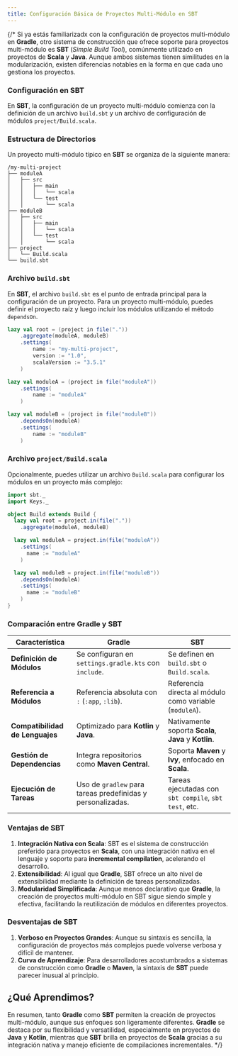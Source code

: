 ```yaml
---
title: Configuración Básica de Proyectos Multi-Módulo en SBT
---
```


<ReadingTime/>

{/* Si ya estás familiarizadx con la configuración de proyectos multi-módulo en **Gradle**, otro sistema de construcción que ofrece soporte para proyectos multi-módulo es **SBT** (*Simple Build Tool*), comúnmente utilizado en proyectos de **Scala** y **Java**. Aunque ambos sistemas tienen similitudes en la modularización, existen diferencias notables en la forma en que cada uno gestiona los proyectos.

### Configuración en SBT

En **SBT**, la configuración de un proyecto multi-módulo comienza con la definición de un archivo `build.sbt` y un archivo de configuración de módulos `project/Build.scala`.

### Estructura de Directorios

Un proyecto multi-módulo típico en **SBT** se organiza de la siguiente manera:

```
/my-multi-project
├── moduleA
│   ├── src
│   │   ├── main
│   │   │   └── scala
│   │   └── test
│   │       └── scala
├── moduleB
│   ├── src
│   │   ├── main
│   │   │   └── scala
│   │   └── test
│   │       └── scala
├── project
│   └── Build.scala
└── build.sbt
```

### Archivo `build.sbt`

En **SBT**, el archivo `build.sbt` es el punto de entrada principal para la configuración de un proyecto. Para un proyecto multi-módulo, puedes definir el proyecto raíz y luego incluir los módulos utilizando el método `dependsOn`.

```scala showLineNumbers title="build.sbt"
lazy val root = (project in file("."))
    .aggregate(moduleA, moduleB)
    .settings(
        name := "my-multi-project",
        version := "1.0",
        scalaVersion := "3.5.1"
    )

lazy val moduleA = (project in file("moduleA"))
    .settings(
        name := "moduleA"
    )

lazy val moduleB = (project in file("moduleB"))
    .dependsOn(moduleA)
    .settings(
        name := "moduleB"
    )
```

### Archivo `project/Build.scala`

Opcionalmente, puedes utilizar un archivo `Build.scala` para configurar los módulos en un proyecto más complejo:

```scala showLineNumbers title="project/Build.scala"
import sbt._
import Keys._

object Build extends Build {
  lazy val root = project.in(file("."))
    .aggregate(moduleA, moduleB)

  lazy val moduleA = project.in(file("moduleA"))
    .settings(
      name := "moduleA"
    )

  lazy val moduleB = project.in(file("moduleB"))
    .dependsOn(moduleA)
    .settings(
      name := "moduleB"
    )
}
```

### Comparación entre Gradle y SBT

| Característica                | **Gradle**                                                | **SBT**                                               |
|-------------------------------|-----------------------------------------------------------|-------------------------------------------------------|
| **Definición de Módulos**      | Se configuran en `settings.gradle.kts` con `include`.      | Se definen en `build.sbt` o `Build.scala`.             |
| **Referencia a Módulos**       | Referencia absoluta con `:` (`:app`, `:lib`).             | Referencia directa al módulo como variable (`moduleA`). |
| **Compatibilidad de Lenguajes**| Optimizado para **Kotlin** y **Java**.                    | Nativamente soporta **Scala**, **Java** y **Kotlin**.  |
| **Gestión de Dependencias**    | Integra repositorios como **Maven Central**.              | Soporta **Maven** y **Ivy**, enfocado en **Scala**.    |
| **Ejecución de Tareas**        | Uso de `gradlew` para tareas predefinidas y personalizadas.| Tareas ejecutadas con `sbt compile`, `sbt test`, etc. |

### Ventajas de SBT

1. **Integración Nativa con Scala**: SBT es el sistema de construcción preferido para proyectos en **Scala**, con una integración nativa en el lenguaje y soporte para **incremental compilation**, acelerando el desarrollo.
2. **Extensibilidad**: Al igual que **Gradle**, SBT ofrece un alto nivel de extensibilidad mediante la definición de tareas personalizadas.
3. **Modularidad Simplificada**: Aunque menos declarativo que **Gradle**, la creación de proyectos multi-módulo en SBT sigue siendo simple y efectiva, facilitando la reutilización de módulos en diferentes proyectos.

### Desventajas de SBT

1. **Verboso en Proyectos Grandes**: Aunque su sintaxis es sencilla, la configuración de proyectos más complejos puede volverse verbosa y difícil de mantener.
2. **Curva de Aprendizaje**: Para desarrolladores acostumbrados a sistemas de construcción como **Gradle** o **Maven**, la sintaxis de **SBT** puede parecer inusual al principio.

## ¿Qué Aprendimos?

En resumen, tanto **Gradle** como **SBT** permiten la creación de proyectos multi-módulo, aunque sus enfoques son ligeramente diferentes. **Gradle** se destaca por su flexibilidad y versatilidad, especialmente en proyectos de **Java** y **Kotlin**, mientras que **SBT** brilla en proyectos de **Scala** gracias a su integración nativa y manejo eficiente de compilaciones incrementales. */}